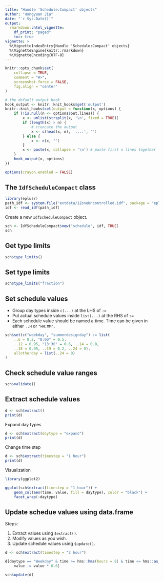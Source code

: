 ```yaml
---
title: "Handle 'Schedule:Compact' objects"
author: "Hongyuan Jia"
date: "`r Sys.Date()`"
output:
  rmarkdown::html_vignette:
    df_print: "paged"
    toc: true
vignette: >
  %\VignetteIndexEntry{Handle 'Schedule:Compact' objects}
  %\VignetteEngine{knitr::rmarkdown}
  %\VignetteEncoding{UTF-8}
---
```


```r
knitr::opts_chunk$set(
    collapse = TRUE,
    comment = "#>",
    screenshot.force = FALSE,
    fig.align = "center"
)

# the default output hook
hook_output <- knitr::knit_hooks$get('output')
knitr::knit_hooks$set(output = function(x, options) {
    if (!is.null(n <- options$out.lines)) {
        x <- unlist(strsplit(x, '\n', fixed = TRUE))
        if (length(x) > n) {
            # truncate the output
            x <- c(head(x, n), '....', '')
        } else {
            x <- c(x, "")
        }
        x <- paste(x, collapse = '\n') # paste first n lines together
    }
    hook_output(x, options)
})

options(crayon.enabled = FALSE)
```

## The `IdfScheduleCompact` class

```r
library(eplusr)
path_idf <- system.file("extdata/1ZoneUncontrolled.idf", package = "eplusr")
idf <- read_idf(path_idf)
```

Create a new `IdfScheduleCompact` object.

```r
sch <- IdfScheduleCompact$new("schedule", idf, TRUE)
sch
```

## Get type limits

```r
sch$type_limits()
```

## Set type limits

```r
sch$type_limits("fraction")
```

## Set schedule values

* Group day types inside `c(...)` at the LHS of `:=`
* Put actual schedule values inside `list(...)` at the RHS of `:=`
* Each schedule value should be named a time. Time can be given in
  either `..H` or `"HH:MM"`.

```r
sch$set(c("weekday", "summerdesignday") := list(
    ..6 = 0.2, "8:00" = 0.5,
    ..12 = 0.95, "13:30" = 0.6, ..14 = 0.8,
    ..18 = 0.95, ..19 = 0.2, ..24 = 0),
    allotherday = list(..24 = 0)
)
```

## Check schedule value ranges

```r
sch$validate()
```

## Extract schedule values

```r
d <- sch$extract()
print(d)
```

Expand day types

```r
d <- sch$extract(daytype = "expand")
print(d)
```

Change time step

```r
d <- sch$extract(timestep = "1 hour")
print(d)
```

Visualization

```r
library(ggplot2)

ggplot(sch$extract(timestep = "1 hour")) +
    geom_col(aes(time, value, fill = daytype), color = "black") +
    facet_wrap(~daytype)
```

## Update schedue values using data.frame

Steps:

1. Extract values using `$extract()`.
2. Modify values as you wish.
3. Update schedule values using `$update()`.

```r
d <- sch$extract(timestep = "2 hour")

d[daytype == "Weekday" & time >= hms::hms(hours = 8) & time <= hms::as_hms("18:00:00"),
    value := value * 0.6]

sch$update(d)
```


